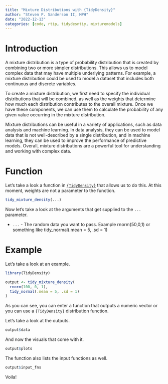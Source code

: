```yaml
---
title: "Mixture Distributions with {TidyDensity}"
author: "Steven P. Sanderson II, MPH"
date: "2022-12-13"
categories: [code, rtip, tidydesntiy, mixturemodels]
---
```


# Introduction

A mixture distribution is a type of probability distribution that is created by combining two or more simpler distributions. This allows us to model complex data that may have multiple underlying patterns. For example, a mixture distribution could be used to model a dataset that includes both continuous and discrete variables.

To create a mixture distribution, we first need to specify the individual distributions that will be combined, as well as the weights that determine how much each distribution contributes to the overall mixture. Once we have these components, we can use them to calculate the probability of any given value occurring in the mixture distribution.

Mixture distributions can be useful in a variety of applications, such as data analysis and machine learning. In data analysis, they can be used to model data that is not well-described by a single distribution, and in machine learning, they can be used to improve the performance of predictive models. Overall, mixture distributions are a powerful tool for understanding and working with complex data.

# Function

Let's take a look a function in [`{TidyDensity}`](https://www.spsanderson.com/TidyDensity/) that allows us to do this. At this moment, weights are not a parameter to the function.

```r
tidy_mixture_density(...)
```

Now let's take a look at the arguments that get supplied to the `...` parameter.

*  `...` - The random data you want to pass. Example rnorm(50,0,1) or something like tidy_normal(.mean = 5, .sd = 1)


# Example

Let's take a look at an example.

```r
library(TidyDensity)

output <- tidy_mixture_density(
  rnorm(100, 0, 1), 
  tidy_normal(.mean = 5, .sd = 1)
)
```

As you can see, you can enter a function that outputs a numeric vector or you can use a `{TidyDensity}` distribution function.

Let's take a look at the outputs.

```r
output$data
```

And now the visuals that come with it.

```r
output$plots
```

The function also lists the input functions as well.

```r
output$input_fns
```

Voila!